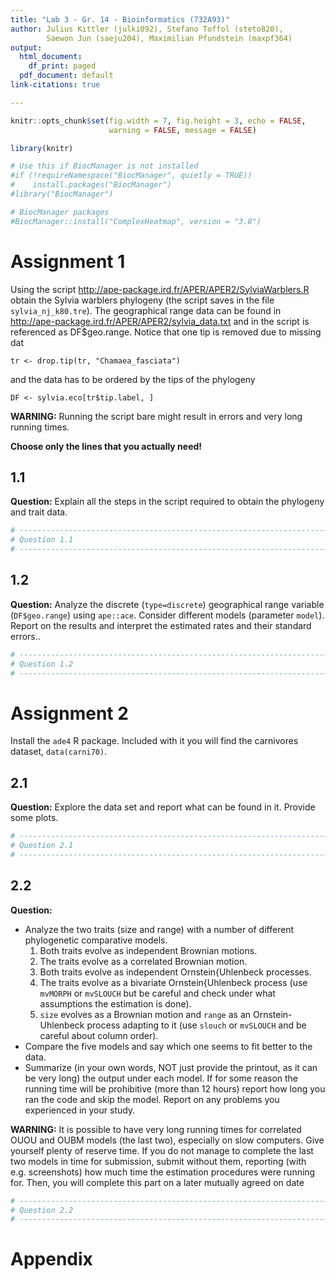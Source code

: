 ```yaml
---
title: "Lab 3 - Gr. 14 - Bioinformatics (732A93)"
author: Julius Kittler (julki092), Stefano Toffol (steto820),
        Saewon Jun (saeju204), Maximilian Pfundstein (maxpf364)
output:
  html_document:
    df_print: paged
  pdf_document: default
link-citations: true

---
```


```r

knitr::opts_chunk$set(fig.width = 7, fig.height = 3, echo = FALSE, 
                      warning = FALSE, message = FALSE) 

library(knitr)

# Use this if BiocManager is not installed
#if (!requireNamespace("BiocManager", quietly = TRUE))
#    install.packages("BiocManager")
#library("BiocManager")

# BiocManager packages
#BiocManager::install("ComplexHeatmap", version = "3.8")

```

# Assignment 1

Using the script <http://ape-package.ird.fr/APER/APER2/SylviaWarblers.R> obtain the Sylvia
warblers phylogeny (the script saves in the file ```sylvia_nj_k80.tre```). The geographical range
data can be found in <http://ape-package.ird.fr/APER/APER2/sylvia_data.txt> and in the
script is referenced as DF$geo.range. Notice that one tip is removed due to missing dat

```tr <- drop.tip(tr, "Chamaea_fasciata")```

and the data has to be ordered by the tips of the phylogeny

```DF <- sylvia.eco[tr$tip.label, ]```

**WARNING:** Running the script bare might result in errors and very long
running times.

**Choose only the lines that you actually need!**

## 1.1

**Question:** Explain all the steps in the script required to obtain the phylogeny and trait data.

```r
# ------------------------------------------------------------------------------
# Question 1.1
# ------------------------------------------------------------------------------

```

## 1.2

**Question:** Analyze the discrete (```type=discrete```) geographical range variable
(```DF$geo.range```) using ```ape::ace```.
Consider different models (parameter ```model```). Report on the results and interpret the estimated
rates and their standard errors..

```r
# ------------------------------------------------------------------------------
# Question 1.2
# ------------------------------------------------------------------------------

```

# Assignment 2

Install the ```ade4``` R package. Included with it you will find the carnivores dataset, ```data(carni70)```.

## 2.1

**Question:** Explore the data set and report what can be found in it. Provide some plots.

```r
# ------------------------------------------------------------------------------
# Question 2.1
# ------------------------------------------------------------------------------

```

## 2.2

**Question:**

- Analyze the two traits (size and range) with a number of different phylogenetic comparative models.
  1. Both traits evolve as independent Brownian motions.
  2. The traits evolve as a correlated Brownian motion.
  3. Both traits evolve as independent Ornstein{Uhlenbeck processes.
  4. The traits evolve as a bivariate Ornstein{Uhlenbeck process (use ```mvMORPH``` or ```mvSLOUCH``` but be careful and check under what assumptions the estimation is done).
  5. ```size``` evolves as a Brownian motion and ```range``` as an Ornstein-Uhlenbeck process adapting to it (use ```slouch``` or ```mvSLOUCH``` and be careful about column order).
- Compare the five models and say which one seems to fit better to the data.
- Summarize (in your own words, NOT just provide the printout, as it can be very long) the output under each model. If for some reason the running time will be prohibitive (more than 12 hours) report how long you ran the code and skip the model. Report on any problems you experienced in your study.

**WARNING:** It is possible to have very long running times for correlated OUOU and OUBM
models (the last two), especially on slow computers. Give yourself plenty of reserve time. If you
do not manage to complete the last two models in time for submission, submit without them,
reporting (with e.g. screenshots) how much time the estimation procedures were running for.
Then, you will complete this part on a later mutually agreed on date


```r
# ------------------------------------------------------------------------------
# Question 2.2
# ------------------------------------------------------------------------------

```


# Appendix

```r

```